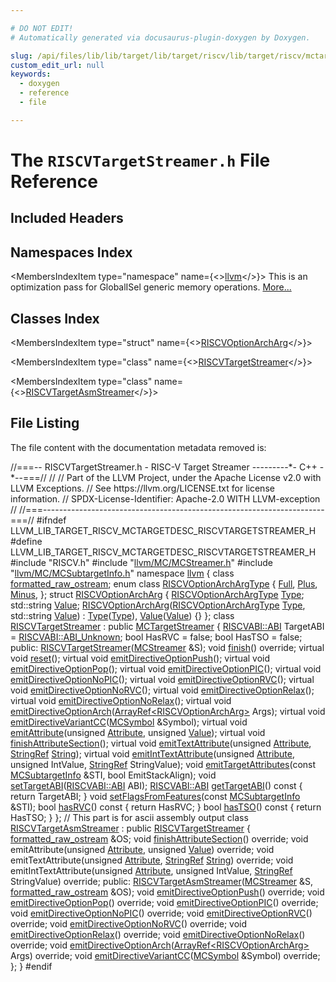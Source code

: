 ```yaml
---

# DO NOT EDIT!
# Automatically generated via docusaurus-plugin-doxygen by Doxygen.

slug: /api/files/lib/lib/target/lib/target/riscv/lib/target/riscv/mctargetdesc/riscvtargetstreamer-h
custom_edit_url: null
keywords:
  - doxygen
  - reference
  - file

---
```





# The `RISCVTargetStreamer.h` File Reference

<DoxygenPage pluginConfig={pluginConfig}>



## Included Headers

<IncludesList>
<IncludesListItem
  filePath="RISCV.h"
  permalink=""
  isLocal="true" />
<IncludesListItem
  filePath="llvm/MC/MCStreamer.h"
  permalink="/docs/api/files/include/include/llvm/include/llvm/mc/mcstreamer-h"
  isLocal="true" />
<IncludesListItem
  filePath="llvm/MC/MCSubtargetInfo.h"
  permalink="/docs/api/files/include/include/llvm/include/llvm/mc/mcsubtargetinfo-h"
  isLocal="true" />
</IncludesList>

## Namespaces Index

<MembersIndex>

<MembersIndexItem
  type="namespace"
  name={<><a href="/docs/api/namespaces/llvm">llvm</a></>}>
This is an optimization pass for GlobalISel generic memory operations. <a href="/docs/api/namespaces/llvm/#details">More...</a>
</MembersIndexItem>

</MembersIndex>

## Classes Index

<MembersIndex>

<MembersIndexItem
  type="struct"
  name={<><a href="/docs/api/structs/llvm/riscvoptionarcharg">RISCVOptionArchArg</a></>}>
</MembersIndexItem>

<MembersIndexItem
  type="class"
  name={<><a href="/docs/api/classes/llvm/riscvtargetstreamer">RISCVTargetStreamer</a></>}>
</MembersIndexItem>

<MembersIndexItem
  type="class"
  name={<><a href="/docs/api/classes/llvm/riscvtargetasmstreamer">RISCVTargetAsmStreamer</a></>}>
</MembersIndexItem>

</MembersIndex>


## File Listing

The file content with the documentation metadata removed is:

<ProgramListing>

<Link id="l00001" /><CodeLine lineNumber="1"><span class="doxyHighlightComment">//===-- RISCVTargetStreamer.h - RISC-V Target Streamer ---------&#42;- C++ -&#42;--===//</span></CodeLine>
<Link id="l00002" /><CodeLine lineNumber="2"><span class="doxyHighlightComment">//</span></CodeLine>
<Link id="l00003" /><CodeLine lineNumber="3"><span class="doxyHighlightComment">// Part of the LLVM Project, under the Apache License v2.0 with LLVM Exceptions.</span></CodeLine>
<Link id="l00004" /><CodeLine lineNumber="4"><span class="doxyHighlightComment">// See https://llvm.org/LICENSE.txt for license information.</span></CodeLine>
<Link id="l00005" /><CodeLine lineNumber="5"><span class="doxyHighlightComment">// SPDX-License-Identifier: Apache-2.0 WITH LLVM-exception</span></CodeLine>
<Link id="l00006" /><CodeLine lineNumber="6"><span class="doxyHighlightComment">//</span></CodeLine>
<Link id="l00007" /><CodeLine lineNumber="7"><span class="doxyHighlightComment">//===----------------------------------------------------------------------===//</span></CodeLine>
<Link id="l00008" /><CodeLine lineNumber="8"></CodeLine>
<Link id="l00009" /><CodeLine lineNumber="9"><span class="doxyHighlightPreprocessor">#ifndef LLVM&#95;LIB&#95;TARGET&#95;RISCV&#95;MCTARGETDESC&#95;RISCVTARGETSTREAMER&#95;H</span></CodeLine>
<Link id="l00010" /><CodeLine lineNumber="10"><span class="doxyHighlightPreprocessor">#define LLVM&#95;LIB&#95;TARGET&#95;RISCV&#95;MCTARGETDESC&#95;RISCVTARGETSTREAMER&#95;H</span></CodeLine>
<Link id="l00011" /><CodeLine lineNumber="11"></CodeLine>
<Link id="l00012" /><CodeLine lineNumber="12"><span class="doxyHighlightPreprocessor">#include &quot;RISCV.h&quot;</span></CodeLine>
<Link id="l00013" /><CodeLine lineNumber="13"><span class="doxyHighlightPreprocessor">#include &quot;<a href="/docs/api/files/include/include/llvm/include/llvm/mc/mcstreamer-h">llvm/MC/MCStreamer.h</a>&quot;</span></CodeLine>
<Link id="l00014" /><CodeLine lineNumber="14"><span class="doxyHighlightPreprocessor">#include &quot;<a href="/docs/api/files/include/include/llvm/include/llvm/mc/mcsubtargetinfo-h">llvm/MC/MCSubtargetInfo.h</a>&quot;</span></CodeLine>
<Link id="l00015" /><CodeLine lineNumber="15"></CodeLine>
<Link id="l00016" /><CodeLine lineNumber="16"><span class="doxyHighlightKeyword">namespace </span><span class="doxyHighlight"><a href="/docs/api/namespaces/llvm">llvm</a> &#123;</span></CodeLine>
<Link id="l00017" /><CodeLine lineNumber="17"></CodeLine>
<Link id="l00018" /><CodeLine lineNumber="18"><span class="doxyHighlightKeyword">class </span><span class="doxyHighlight"><a href="/docs/api/classes/llvm/formatted-raw-ostream">formatted&#95;raw&#95;ostream</a>;</span></CodeLine>
<Link id="l00019" /><CodeLine lineNumber="19"></CodeLine>
<Link id="l00020" /><CodeLine lineNumber="20" lineLink="/docs/api/namespaces/llvm/#acac62489e87570298bb07b3cab74ff13"><span class="doxyHighlightKeyword">enum class</span><span class="doxyHighlight"> <a href="/docs/api/namespaces/llvm/#acac62489e87570298bb07b3cab74ff13">RISCVOptionArchArgType</a> &#123;</span></CodeLine>
<Link id="l00021" /><CodeLine lineNumber="21" lineLink="/docs/api/namespaces/llvm/#acac62489e87570298bb07b3cab74ff13abbd47109890259c0127154db1af26c75"><span class="doxyHighlight">  <a href="/docs/api/namespaces/llvm/#ad5b7ced2aa529c892b2219cd29b08760abbd47109890259c0127154db1af26c75">Full</a>,</span></CodeLine>
<Link id="l00022" /><CodeLine lineNumber="22" lineLink="/docs/api/namespaces/llvm/#acac62489e87570298bb07b3cab74ff13a32ba78fe43257d3e7f88e3935a8ea0d4"><span class="doxyHighlight">  <a href="/docs/api/namespaces/llvm/#acac62489e87570298bb07b3cab74ff13a32ba78fe43257d3e7f88e3935a8ea0d4">Plus</a>,</span></CodeLine>
<Link id="l00023" /><CodeLine lineNumber="23" lineLink="/docs/api/namespaces/llvm/#acac62489e87570298bb07b3cab74ff13a453fb623e752c5993f65bc410fd74fe5"><span class="doxyHighlight">  <a href="/docs/api/namespaces/llvm/#acac62489e87570298bb07b3cab74ff13a453fb623e752c5993f65bc410fd74fe5">Minus</a>,</span></CodeLine>
<Link id="l00024" /><CodeLine lineNumber="24"><span class="doxyHighlight">&#125;;</span></CodeLine>
<Link id="l00025" /><CodeLine lineNumber="25"></CodeLine>
<Link id="l00026" /><CodeLine lineNumber="26" lineLink="/docs/api/structs/llvm/riscvoptionarcharg"><span class="doxyHighlightKeyword">struct </span><span class="doxyHighlight"><a href="/docs/api/structs/llvm/riscvoptionarcharg/#a4f98b106a58069404cfdb22bae29cb29">RISCVOptionArchArg</a> &#123;</span></CodeLine>
<Link id="l00027" /><CodeLine lineNumber="27" lineLink="/docs/api/structs/llvm/riscvoptionarcharg/#ac65cf88edb18b04af023ac15a1907cdc"><span class="doxyHighlight">  <a href="/docs/api/namespaces/llvm/#acac62489e87570298bb07b3cab74ff13">RISCVOptionArchArgType</a> <a href="/docs/api/structs/llvm/riscvoptionarcharg/#ac65cf88edb18b04af023ac15a1907cdc">Type</a>;</span></CodeLine>
<Link id="l00028" /><CodeLine lineNumber="28" lineLink="/docs/api/structs/llvm/riscvoptionarcharg/#a2b18d97f4ad826ea94545b5d40da2bfe"><span class="doxyHighlight">  std::string <a href="/docs/api/structs/llvm/riscvoptionarcharg/#a2b18d97f4ad826ea94545b5d40da2bfe">Value</a>;</span></CodeLine>
<Link id="l00029" /><CodeLine lineNumber="29"></CodeLine>
<Link id="l00030" /><CodeLine lineNumber="30" lineLink="/docs/api/structs/llvm/riscvoptionarcharg/#a4f98b106a58069404cfdb22bae29cb29"><span class="doxyHighlight">  <a href="/docs/api/structs/llvm/riscvoptionarcharg/#a4f98b106a58069404cfdb22bae29cb29">RISCVOptionArchArg</a>(<a href="/docs/api/namespaces/llvm/#acac62489e87570298bb07b3cab74ff13">RISCVOptionArchArgType</a> <a href="/docs/api/structs/llvm/riscvoptionarcharg/#ac65cf88edb18b04af023ac15a1907cdc">Type</a>, std::string <a href="/docs/api/structs/llvm/riscvoptionarcharg/#a2b18d97f4ad826ea94545b5d40da2bfe">Value</a>)</span></CodeLine>
<Link id="l00031" /><CodeLine lineNumber="31"><span class="doxyHighlight">      : <a href="/docs/api/structs/llvm/riscvoptionarcharg/#ac65cf88edb18b04af023ac15a1907cdc">Type</a>(<a href="/docs/api/structs/llvm/riscvoptionarcharg/#ac65cf88edb18b04af023ac15a1907cdc">Type</a>), <a href="/docs/api/structs/llvm/riscvoptionarcharg/#a2b18d97f4ad826ea94545b5d40da2bfe">Value</a>(<a href="/docs/api/structs/llvm/riscvoptionarcharg/#a2b18d97f4ad826ea94545b5d40da2bfe">Value</a>) &#123;&#125;</span></CodeLine>
<Link id="l00032" /><CodeLine lineNumber="32"><span class="doxyHighlight">&#125;;</span></CodeLine>
<Link id="l00033" /><CodeLine lineNumber="33"></CodeLine>
<Link id="l00034" /><CodeLine lineNumber="34" lineLink="/docs/api/classes/llvm/riscvtargetstreamer"><span class="doxyHighlightKeyword">class </span><span class="doxyHighlight"><a href="/docs/api/classes/llvm/riscvtargetstreamer/#ac83b5860adb86b38401ac54720a7c18a">RISCVTargetStreamer</a> : </span><span class="doxyHighlightKeyword">public</span><span class="doxyHighlight"> <a href="/docs/api/classes/llvm/mctargetstreamer/#acfff4f9a518231ee043200a694fcbafa">MCTargetStreamer</a> &#123;</span></CodeLine>
<Link id="l00035" /><CodeLine lineNumber="35"><span class="doxyHighlight">  <a href="/docs/api/namespaces/llvm/riscvabi/#a11c6ee2d4e18ec16c570243cc285c7e9">RISCVABI::ABI</a> TargetABI = <a href="/docs/api/namespaces/llvm/riscvabi/#a11c6ee2d4e18ec16c570243cc285c7e9a8f595b6bd8825688b9ac7939a949c829">RISCVABI::ABI&#95;Unknown</a>;</span></CodeLine>
<Link id="l00036" /><CodeLine lineNumber="36"><span class="doxyHighlight">  </span><span class="doxyHighlightKeywordType">bool</span><span class="doxyHighlight"> HasRVC = </span><span class="doxyHighlightKeyword">false</span><span class="doxyHighlight">;</span></CodeLine>
<Link id="l00037" /><CodeLine lineNumber="37"><span class="doxyHighlight">  </span><span class="doxyHighlightKeywordType">bool</span><span class="doxyHighlight"> HasTSO = </span><span class="doxyHighlightKeyword">false</span><span class="doxyHighlight">;</span></CodeLine>
<Link id="l00038" /><CodeLine lineNumber="38"></CodeLine>
<Link id="l00039" /><CodeLine lineNumber="39"><span class="doxyHighlightKeyword">public</span><span class="doxyHighlight">:</span></CodeLine>
<Link id="l00040" /><CodeLine lineNumber="40"><span class="doxyHighlight">  <a href="/docs/api/classes/llvm/riscvtargetstreamer/#ac83b5860adb86b38401ac54720a7c18a">RISCVTargetStreamer</a>(<a href="/docs/api/classes/llvm/mcstreamer">MCStreamer</a> &amp;S);</span></CodeLine>
<Link id="l00041" /><CodeLine lineNumber="41"><span class="doxyHighlight">  </span><span class="doxyHighlightKeywordType">void</span><span class="doxyHighlight"> <a href="/docs/api/classes/llvm/riscvtargetstreamer/#ae02d35db34523a188c216a682f82d873">finish</a>() </span><span class="doxyHighlightKeyword">override</span><span class="doxyHighlight">;</span></CodeLine>
<Link id="l00042" /><CodeLine lineNumber="42"><span class="doxyHighlight">  </span><span class="doxyHighlightKeyword">virtual</span><span class="doxyHighlight"> </span><span class="doxyHighlightKeywordType">void</span><span class="doxyHighlight"> <a href="/docs/api/classes/llvm/riscvtargetstreamer/#ad2610f65cf56dce6f9e958d4a11f8d5e">reset</a>();</span></CodeLine>
<Link id="l00043" /><CodeLine lineNumber="43"></CodeLine>
<Link id="l00044" /><CodeLine lineNumber="44"><span class="doxyHighlight">  </span><span class="doxyHighlightKeyword">virtual</span><span class="doxyHighlight"> </span><span class="doxyHighlightKeywordType">void</span><span class="doxyHighlight"> <a href="/docs/api/classes/llvm/riscvtargetstreamer/#adce8956519aaedfe45456b455a9483f3">emitDirectiveOptionPush</a>();</span></CodeLine>
<Link id="l00045" /><CodeLine lineNumber="45"><span class="doxyHighlight">  </span><span class="doxyHighlightKeyword">virtual</span><span class="doxyHighlight"> </span><span class="doxyHighlightKeywordType">void</span><span class="doxyHighlight"> <a href="/docs/api/classes/llvm/riscvtargetstreamer/#aa0d2a6ad6e0f224c286d671bf3f70109">emitDirectiveOptionPop</a>();</span></CodeLine>
<Link id="l00046" /><CodeLine lineNumber="46"><span class="doxyHighlight">  </span><span class="doxyHighlightKeyword">virtual</span><span class="doxyHighlight"> </span><span class="doxyHighlightKeywordType">void</span><span class="doxyHighlight"> <a href="/docs/api/classes/llvm/riscvtargetstreamer/#a1d9cf44559c3d0f3b63d31774bf6e98d">emitDirectiveOptionPIC</a>();</span></CodeLine>
<Link id="l00047" /><CodeLine lineNumber="47"><span class="doxyHighlight">  </span><span class="doxyHighlightKeyword">virtual</span><span class="doxyHighlight"> </span><span class="doxyHighlightKeywordType">void</span><span class="doxyHighlight"> <a href="/docs/api/classes/llvm/riscvtargetstreamer/#ab5e37406200ae6ec38752959de7f2813">emitDirectiveOptionNoPIC</a>();</span></CodeLine>
<Link id="l00048" /><CodeLine lineNumber="48"><span class="doxyHighlight">  </span><span class="doxyHighlightKeyword">virtual</span><span class="doxyHighlight"> </span><span class="doxyHighlightKeywordType">void</span><span class="doxyHighlight"> <a href="/docs/api/classes/llvm/riscvtargetstreamer/#afdafc0d21f8b56e1bef93ff919cc0f86">emitDirectiveOptionRVC</a>();</span></CodeLine>
<Link id="l00049" /><CodeLine lineNumber="49"><span class="doxyHighlight">  </span><span class="doxyHighlightKeyword">virtual</span><span class="doxyHighlight"> </span><span class="doxyHighlightKeywordType">void</span><span class="doxyHighlight"> <a href="/docs/api/classes/llvm/riscvtargetstreamer/#af57053f6636ae936830651bebc6ff1b7">emitDirectiveOptionNoRVC</a>();</span></CodeLine>
<Link id="l00050" /><CodeLine lineNumber="50"><span class="doxyHighlight">  </span><span class="doxyHighlightKeyword">virtual</span><span class="doxyHighlight"> </span><span class="doxyHighlightKeywordType">void</span><span class="doxyHighlight"> <a href="/docs/api/classes/llvm/riscvtargetstreamer/#ae8bd44b0a79a41c84bd94f151725b317">emitDirectiveOptionRelax</a>();</span></CodeLine>
<Link id="l00051" /><CodeLine lineNumber="51"><span class="doxyHighlight">  </span><span class="doxyHighlightKeyword">virtual</span><span class="doxyHighlight"> </span><span class="doxyHighlightKeywordType">void</span><span class="doxyHighlight"> <a href="/docs/api/classes/llvm/riscvtargetstreamer/#a33e44ce2b1d4c9ce9218143601a23de4">emitDirectiveOptionNoRelax</a>();</span></CodeLine>
<Link id="l00052" /><CodeLine lineNumber="52"><span class="doxyHighlight">  </span><span class="doxyHighlightKeyword">virtual</span><span class="doxyHighlight"> </span><span class="doxyHighlightKeywordType">void</span><span class="doxyHighlight"> <a href="/docs/api/classes/llvm/riscvtargetstreamer/#acb72aeaf1ca10e92361146626de0dda1">emitDirectiveOptionArch</a>(<a href="/docs/api/classes/llvm/arrayref">ArrayRef&lt;RISCVOptionArchArg&gt;</a> Args);</span></CodeLine>
<Link id="l00053" /><CodeLine lineNumber="53"><span class="doxyHighlight">  </span><span class="doxyHighlightKeyword">virtual</span><span class="doxyHighlight"> </span><span class="doxyHighlightKeywordType">void</span><span class="doxyHighlight"> <a href="/docs/api/classes/llvm/riscvtargetstreamer/#a6db464b4868f1f28b4345661fad4a1e4">emitDirectiveVariantCC</a>(<a href="/docs/api/classes/llvm/mcsymbol">MCSymbol</a> &amp;Symbol);</span></CodeLine>
<Link id="l00054" /><CodeLine lineNumber="54"><span class="doxyHighlight">  </span><span class="doxyHighlightKeyword">virtual</span><span class="doxyHighlight"> </span><span class="doxyHighlightKeywordType">void</span><span class="doxyHighlight"> <a href="/docs/api/classes/llvm/riscvtargetstreamer/#a548539cdde094b2131ec9ef845c9e2a7">emitAttribute</a>(</span><span class="doxyHighlightKeywordType">unsigned</span><span class="doxyHighlight"> <a href="/docs/api/classes/llvm/attribute">Attribute</a>, </span><span class="doxyHighlightKeywordType">unsigned</span><span class="doxyHighlight"> <a href="/docs/api/classes/llvm/value">Value</a>);</span></CodeLine>
<Link id="l00055" /><CodeLine lineNumber="55"><span class="doxyHighlight">  </span><span class="doxyHighlightKeyword">virtual</span><span class="doxyHighlight"> </span><span class="doxyHighlightKeywordType">void</span><span class="doxyHighlight"> <a href="/docs/api/classes/llvm/riscvtargetstreamer/#ad672f96e296c202a0a34c296a1c19400">finishAttributeSection</a>();</span></CodeLine>
<Link id="l00056" /><CodeLine lineNumber="56"><span class="doxyHighlight">  </span><span class="doxyHighlightKeyword">virtual</span><span class="doxyHighlight"> </span><span class="doxyHighlightKeywordType">void</span><span class="doxyHighlight"> <a href="/docs/api/classes/llvm/riscvtargetstreamer/#a6b7bc2393ec346c75b9bfe01e817ef23">emitTextAttribute</a>(</span><span class="doxyHighlightKeywordType">unsigned</span><span class="doxyHighlight"> <a href="/docs/api/classes/llvm/attribute">Attribute</a>, <a href="/docs/api/classes/llvm/stringref">StringRef</a> <a href="/docs/api/namespaces/llvm/#ac226f3d2b9ca090171a8e0a8cb92c343a27118326006d3829667a400ad23d5d98">String</a>);</span></CodeLine>
<Link id="l00057" /><CodeLine lineNumber="57"><span class="doxyHighlight">  </span><span class="doxyHighlightKeyword">virtual</span><span class="doxyHighlight"> </span><span class="doxyHighlightKeywordType">void</span><span class="doxyHighlight"> <a href="/docs/api/classes/llvm/riscvtargetstreamer/#a8154b83e24f25781477854c2e16b7f7c">emitIntTextAttribute</a>(</span><span class="doxyHighlightKeywordType">unsigned</span><span class="doxyHighlight"> <a href="/docs/api/classes/llvm/attribute">Attribute</a>, </span><span class="doxyHighlightKeywordType">unsigned</span><span class="doxyHighlight"> IntValue,</span></CodeLine>
<Link id="l00058" /><CodeLine lineNumber="58"><span class="doxyHighlight">                                    <a href="/docs/api/classes/llvm/stringref">StringRef</a> StringValue);</span></CodeLine>
<Link id="l00059" /><CodeLine lineNumber="59"></CodeLine>
<Link id="l00060" /><CodeLine lineNumber="60"><span class="doxyHighlight">  </span><span class="doxyHighlightKeywordType">void</span><span class="doxyHighlight"> <a href="/docs/api/classes/llvm/riscvtargetstreamer/#a762f3b75bc1c039e73a809ddabc26065">emitTargetAttributes</a>(</span><span class="doxyHighlightKeyword">const</span><span class="doxyHighlight"> <a href="/docs/api/classes/llvm/mcsubtargetinfo">MCSubtargetInfo</a> &amp;STI, </span><span class="doxyHighlightKeywordType">bool</span><span class="doxyHighlight"> EmitStackAlign);</span></CodeLine>
<Link id="l00061" /><CodeLine lineNumber="61"><span class="doxyHighlight">  </span><span class="doxyHighlightKeywordType">void</span><span class="doxyHighlight"> <a href="/docs/api/classes/llvm/riscvtargetstreamer/#ac40598db79afc18796b74db7191b7cec">setTargetABI</a>(<a href="/docs/api/namespaces/llvm/riscvabi/#a11c6ee2d4e18ec16c570243cc285c7e9">RISCVABI::ABI</a> ABI);</span></CodeLine>
<Link id="l00062" /><CodeLine lineNumber="62" lineLink="/docs/api/classes/llvm/riscvtargetstreamer/#a5b18e59e7298f6b2e6a177b1293cd5aa"><span class="doxyHighlight">  <a href="/docs/api/namespaces/llvm/riscvabi/#a11c6ee2d4e18ec16c570243cc285c7e9">RISCVABI::ABI</a> <a href="/docs/api/classes/llvm/riscvtargetstreamer/#a5b18e59e7298f6b2e6a177b1293cd5aa">getTargetABI</a>()</span><span class="doxyHighlightKeyword"> const </span><span class="doxyHighlight">&#123; </span><span class="doxyHighlightKeywordFlow">return</span><span class="doxyHighlight"> TargetABI; &#125;</span></CodeLine>
<Link id="l00063" /><CodeLine lineNumber="63"><span class="doxyHighlight">  </span><span class="doxyHighlightKeywordType">void</span><span class="doxyHighlight"> <a href="/docs/api/classes/llvm/riscvtargetstreamer/#a77c52829c20b2ac68628b01d1cc5cdf3">setFlagsFromFeatures</a>(</span><span class="doxyHighlightKeyword">const</span><span class="doxyHighlight"> <a href="/docs/api/classes/llvm/mcsubtargetinfo">MCSubtargetInfo</a> &amp;STI);</span></CodeLine>
<Link id="l00064" /><CodeLine lineNumber="64" lineLink="/docs/api/classes/llvm/riscvtargetstreamer/#a0e31345063654cc76ef62209b31b2f1f"><span class="doxyHighlight">  </span><span class="doxyHighlightKeywordType">bool</span><span class="doxyHighlight"> <a href="/docs/api/classes/llvm/riscvtargetstreamer/#a0e31345063654cc76ef62209b31b2f1f">hasRVC</a>()</span><span class="doxyHighlightKeyword"> const </span><span class="doxyHighlight">&#123; </span><span class="doxyHighlightKeywordFlow">return</span><span class="doxyHighlight"> HasRVC; &#125;</span></CodeLine>
<Link id="l00065" /><CodeLine lineNumber="65" lineLink="/docs/api/classes/llvm/riscvtargetstreamer/#a49cc32e8b3e0ea94996137b137a855f7"><span class="doxyHighlight">  </span><span class="doxyHighlightKeywordType">bool</span><span class="doxyHighlight"> <a href="/docs/api/classes/llvm/riscvtargetstreamer/#a49cc32e8b3e0ea94996137b137a855f7">hasTSO</a>()</span><span class="doxyHighlightKeyword"> const </span><span class="doxyHighlight">&#123; </span><span class="doxyHighlightKeywordFlow">return</span><span class="doxyHighlight"> HasTSO; &#125;</span></CodeLine>
<Link id="l00066" /><CodeLine lineNumber="66"><span class="doxyHighlight">&#125;;</span></CodeLine>
<Link id="l00067" /><CodeLine lineNumber="67"></CodeLine>
<Link id="l00068" /><CodeLine lineNumber="68"><span class="doxyHighlightComment">// This part is for ascii assembly output</span></CodeLine>
<Link id="l00069" /><CodeLine lineNumber="69" lineLink="/docs/api/classes/llvm/riscvtargetasmstreamer"><span class="doxyHighlightKeyword">class </span><span class="doxyHighlight"><a href="/docs/api/classes/llvm/riscvtargetasmstreamer/#a6e055b7d58f23a707e7b43b03ffef737">RISCVTargetAsmStreamer</a> : </span><span class="doxyHighlightKeyword">public</span><span class="doxyHighlight"> <a href="/docs/api/classes/llvm/riscvtargetstreamer/#ac83b5860adb86b38401ac54720a7c18a">RISCVTargetStreamer</a> &#123;</span></CodeLine>
<Link id="l00070" /><CodeLine lineNumber="70"><span class="doxyHighlight">  <a href="/docs/api/classes/llvm/formatted-raw-ostream">formatted&#95;raw&#95;ostream</a> &amp;OS;</span></CodeLine>
<Link id="l00071" /><CodeLine lineNumber="71"></CodeLine>
<Link id="l00072" /><CodeLine lineNumber="72"><span class="doxyHighlight">  </span><span class="doxyHighlightKeywordType">void</span><span class="doxyHighlight"> <a href="/docs/api/classes/llvm/riscvtargetstreamer/#ad672f96e296c202a0a34c296a1c19400">finishAttributeSection</a>() </span><span class="doxyHighlightKeyword">override</span><span class="doxyHighlight">;</span></CodeLine>
<Link id="l00073" /><CodeLine lineNumber="73"><span class="doxyHighlight">  </span><span class="doxyHighlightKeywordType">void</span><span class="doxyHighlight"> emitAttribute(</span><span class="doxyHighlightKeywordType">unsigned</span><span class="doxyHighlight"> <a href="/docs/api/classes/llvm/attribute">Attribute</a>, </span><span class="doxyHighlightKeywordType">unsigned</span><span class="doxyHighlight"> <a href="/docs/api/classes/llvm/value">Value</a>) </span><span class="doxyHighlightKeyword">override</span><span class="doxyHighlight">;</span></CodeLine>
<Link id="l00074" /><CodeLine lineNumber="74"><span class="doxyHighlight">  </span><span class="doxyHighlightKeywordType">void</span><span class="doxyHighlight"> emitTextAttribute(</span><span class="doxyHighlightKeywordType">unsigned</span><span class="doxyHighlight"> <a href="/docs/api/classes/llvm/attribute">Attribute</a>, <a href="/docs/api/classes/llvm/stringref">StringRef</a> <a href="/docs/api/namespaces/llvm/#ac226f3d2b9ca090171a8e0a8cb92c343a27118326006d3829667a400ad23d5d98">String</a>) </span><span class="doxyHighlightKeyword">override</span><span class="doxyHighlight">;</span></CodeLine>
<Link id="l00075" /><CodeLine lineNumber="75"><span class="doxyHighlight">  </span><span class="doxyHighlightKeywordType">void</span><span class="doxyHighlight"> emitIntTextAttribute(</span><span class="doxyHighlightKeywordType">unsigned</span><span class="doxyHighlight"> <a href="/docs/api/classes/llvm/attribute">Attribute</a>, </span><span class="doxyHighlightKeywordType">unsigned</span><span class="doxyHighlight"> IntValue,</span></CodeLine>
<Link id="l00076" /><CodeLine lineNumber="76"><span class="doxyHighlight">                            <a href="/docs/api/classes/llvm/stringref">StringRef</a> StringValue) </span><span class="doxyHighlightKeyword">override</span><span class="doxyHighlight">;</span></CodeLine>
<Link id="l00077" /><CodeLine lineNumber="77"></CodeLine>
<Link id="l00078" /><CodeLine lineNumber="78"><span class="doxyHighlightKeyword">public</span><span class="doxyHighlight">:</span></CodeLine>
<Link id="l00079" /><CodeLine lineNumber="79"><span class="doxyHighlight">  <a href="/docs/api/classes/llvm/riscvtargetasmstreamer/#a6e055b7d58f23a707e7b43b03ffef737">RISCVTargetAsmStreamer</a>(<a href="/docs/api/classes/llvm/mcstreamer">MCStreamer</a> &amp;S, <a href="/docs/api/classes/llvm/formatted-raw-ostream">formatted&#95;raw&#95;ostream</a> &amp;OS);</span></CodeLine>
<Link id="l00080" /><CodeLine lineNumber="80"></CodeLine>
<Link id="l00081" /><CodeLine lineNumber="81"><span class="doxyHighlight">  </span><span class="doxyHighlightKeywordType">void</span><span class="doxyHighlight"> <a href="/docs/api/classes/llvm/riscvtargetasmstreamer/#aff1c4a965c33d9f78bb7f7138e1d1b4d">emitDirectiveOptionPush</a>() </span><span class="doxyHighlightKeyword">override</span><span class="doxyHighlight">;</span></CodeLine>
<Link id="l00082" /><CodeLine lineNumber="82"><span class="doxyHighlight">  </span><span class="doxyHighlightKeywordType">void</span><span class="doxyHighlight"> <a href="/docs/api/classes/llvm/riscvtargetasmstreamer/#a98b55d8540f52a01cff9e257207fdfab">emitDirectiveOptionPop</a>() </span><span class="doxyHighlightKeyword">override</span><span class="doxyHighlight">;</span></CodeLine>
<Link id="l00083" /><CodeLine lineNumber="83"><span class="doxyHighlight">  </span><span class="doxyHighlightKeywordType">void</span><span class="doxyHighlight"> <a href="/docs/api/classes/llvm/riscvtargetasmstreamer/#a0a5a9fa0d1c8c12d1991c3b74021fdab">emitDirectiveOptionPIC</a>() </span><span class="doxyHighlightKeyword">override</span><span class="doxyHighlight">;</span></CodeLine>
<Link id="l00084" /><CodeLine lineNumber="84"><span class="doxyHighlight">  </span><span class="doxyHighlightKeywordType">void</span><span class="doxyHighlight"> <a href="/docs/api/classes/llvm/riscvtargetasmstreamer/#a97b39115a07f60e607474580465ab6fb">emitDirectiveOptionNoPIC</a>() </span><span class="doxyHighlightKeyword">override</span><span class="doxyHighlight">;</span></CodeLine>
<Link id="l00085" /><CodeLine lineNumber="85"><span class="doxyHighlight">  </span><span class="doxyHighlightKeywordType">void</span><span class="doxyHighlight"> <a href="/docs/api/classes/llvm/riscvtargetasmstreamer/#ad5882ecb4dd7977739217bbd27d53cec">emitDirectiveOptionRVC</a>() </span><span class="doxyHighlightKeyword">override</span><span class="doxyHighlight">;</span></CodeLine>
<Link id="l00086" /><CodeLine lineNumber="86"><span class="doxyHighlight">  </span><span class="doxyHighlightKeywordType">void</span><span class="doxyHighlight"> <a href="/docs/api/classes/llvm/riscvtargetasmstreamer/#a93b2ec2cbf2ab13da6fdb39e3193cfe0">emitDirectiveOptionNoRVC</a>() </span><span class="doxyHighlightKeyword">override</span><span class="doxyHighlight">;</span></CodeLine>
<Link id="l00087" /><CodeLine lineNumber="87"><span class="doxyHighlight">  </span><span class="doxyHighlightKeywordType">void</span><span class="doxyHighlight"> <a href="/docs/api/classes/llvm/riscvtargetasmstreamer/#a6679512a954129b0f7ddc7f0a0042e91">emitDirectiveOptionRelax</a>() </span><span class="doxyHighlightKeyword">override</span><span class="doxyHighlight">;</span></CodeLine>
<Link id="l00088" /><CodeLine lineNumber="88"><span class="doxyHighlight">  </span><span class="doxyHighlightKeywordType">void</span><span class="doxyHighlight"> <a href="/docs/api/classes/llvm/riscvtargetasmstreamer/#abbf877171e6cb540981ab68c0f064bc6">emitDirectiveOptionNoRelax</a>() </span><span class="doxyHighlightKeyword">override</span><span class="doxyHighlight">;</span></CodeLine>
<Link id="l00089" /><CodeLine lineNumber="89"><span class="doxyHighlight">  </span><span class="doxyHighlightKeywordType">void</span><span class="doxyHighlight"> <a href="/docs/api/classes/llvm/riscvtargetasmstreamer/#a40f7b9b66931b5a23bdf6df67f513427">emitDirectiveOptionArch</a>(<a href="/docs/api/classes/llvm/arrayref">ArrayRef&lt;RISCVOptionArchArg&gt;</a> Args) </span><span class="doxyHighlightKeyword">override</span><span class="doxyHighlight">;</span></CodeLine>
<Link id="l00090" /><CodeLine lineNumber="90"><span class="doxyHighlight">  </span><span class="doxyHighlightKeywordType">void</span><span class="doxyHighlight"> <a href="/docs/api/classes/llvm/riscvtargetasmstreamer/#ae1fd828ec0b0f0e06a78260ec4828ffd">emitDirectiveVariantCC</a>(<a href="/docs/api/classes/llvm/mcsymbol">MCSymbol</a> &amp;Symbol) </span><span class="doxyHighlightKeyword">override</span><span class="doxyHighlight">;</span></CodeLine>
<Link id="l00091" /><CodeLine lineNumber="91"><span class="doxyHighlight">&#125;;</span></CodeLine>
<Link id="l00092" /><CodeLine lineNumber="92"></CodeLine>
<Link id="l00093" /><CodeLine lineNumber="93"><span class="doxyHighlight">&#125;</span></CodeLine>
<Link id="l00094" /><CodeLine lineNumber="94"><span class="doxyHighlightPreprocessor">#endif</span></CodeLine>

</ProgramListing>


</DoxygenPage>
